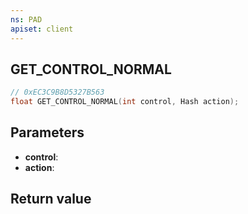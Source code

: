 ```yaml
---
ns: PAD
apiset: client
---
```

## GET_CONTROL_NORMAL

```c
// 0xEC3C9B8D5327B563
float GET_CONTROL_NORMAL(int control, Hash action);
```


## Parameters
* **control**:
* **action**:

## Return value